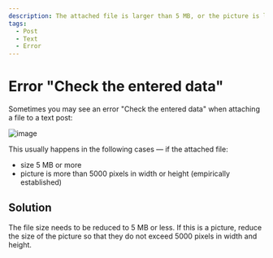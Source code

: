 ```yaml
---
description: The attached file is larger than 5 MB, or the picture is larger than 5000 pixels in width or height
tags:
  - Post
  - Text
  - Error
---
```


# Error "Check the entered data"

Sometimes you may see an error "Check the entered data" when attaching a file to a text post:

![image](/images/107155643-95872f00-698a-11eb-810d-927a5a810c30.png)

This usually happens in the following cases — if the attached file:

* size 5 MB or more
* picture is more than 5000 pixels in width or height (empirically established)

## Solution

The file size needs to be reduced to 5 MB or less. If this is a picture, reduce the size of the picture so that they do not exceed 5000 pixels in width and height.

